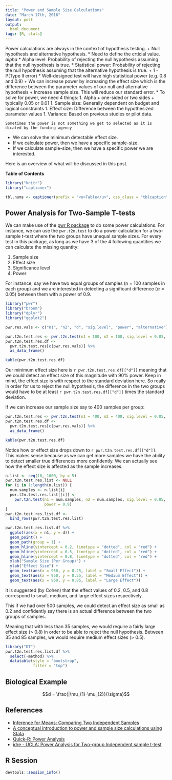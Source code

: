 ```yaml
---
title: "Power and Sample Size Calculations"
date: "March 17th, 2016"
layout: post
output:
  html_document
tags: [R, stats]
---
```


Power calculations are always in the context of hypothesis testing.
    + Null hypothesis and alternative hypothesis.
  * Need to define the crticial value. <span class="inlinecode">$alpha$</span>
* Alpha level: Probability of rejecting the null hypothesis assuming that the null hypothesis is true.
* Statistical power: Probability of rejecting the null hypothesis assuming that the alternative hypothesis is true. 
    + 1 - P(Type II error)
* Well-designed test will have high statistical power (e.g. 0.8 and 0.9)
    + We can increase power by increasing the effect size which is the difference between the parameter values of our null and alternative hypothesis
    + Increase sample size. This will reduce our standard error.
* To solve for power, we need 4 things:
    1. Alpha
        + one-sided or two sides
        + typically 0.05 or 0.01
    1. Sample size: Generally dependent on budget and logical constraints
    1. Effect size: Difference between the hypothesized parameter values
    1. Variance: Based on previous studies or pilot data.


    Sometimes the power is not something we get to selected as it is dicated by the funding agency
* We can solve the minimum detectable effect size.
* If we calculate power, then we have a specific sample-size.
* If we calculate sample-size, then we have a specific power we are interested.

Here is an overview of what will be discussed in this post.

**Table of Contents**

<ul data-toc="body" data-toc-headings="h2,h3"></ul>

```r
library("knitr")
library("captioner")

tbl.nums <- captioner(prefix = "<u>Table</u>", css_class = "tblcaption")
```

## Power Analysis for Two-Sample T-tests

We can make use of the [pwr R package](https://cran.r-project.org/web/packages/pwr/index.html) to do some power calculations. For instance, we can use the `pwr.t2n.test` to do a power calculation for a two-sample t-test where the two groups have unequal sample sizes. For every test in this package, as long as we have 3 of the 4 following quantities we can calculate the missing quantity:

1. Sample size
1. Effect size
1. Significance level
1. Power

For instance, say we have two equal groups of samples (n = 100 samples in each group) and we are interested in detecting a significant difference (<span class="inlinecode">$\alpha = 0.05$</span>) between them with a power of 0.9. 

```r
library("pwr")
library("broom")
library("dplyr")
library("ggplot2")

pwr.res.vals <- c("n1", "n2", "d", "sig.level", "power", "alternative")

pwr.t2n.test.res <- pwr.t2n.test(n1 = 100, n2 = 100, sig.level = 0.05, power = 0.9)
pwr.t2n.test.res.df <- 
  pwr.t2n.test.res[c(pwr.res.vals)] %>%
  as_data_frame()

kable(pwr.t2n.test.res.df)
```

Our minimum effect size here is `r pwr.t2n.test.res.df[["d"]]` meaning that we could detect an effect size of this magnitude with 90% power. Keep in mind, the effect size is with respect to the standard deviation here. So really in order for us to reject the null hypothesis, the difference in the two groups would have to be at least `r pwr.t2n.test.res.df[["d"]]` times the standard deviation. 

If we can increase our sample size say to 400 samples per group:

```r
pwr.t2n.test.res <- pwr.t2n.test(n1 = 400, n2 = 400, sig.level = 0.05, power = 0.9)
pwr.t2n.test.res.df <- 
  pwr.t2n.test.res[c(pwr.res.vals)] %>%
  as_data_frame()

kable(pwr.t2n.test.res.df)
```

Notice how or effect size drops down to `r pwr.t2n.test.res.df[["d"]]`. This makes sense because as we can get more samples we have the ability to detect smaller true differences more confidently. We can actually see how the effect size is affected as the sample increases.

```r
n.list <- seq(10, 1000, by = 5)
pwr.t2n.test.res.list <- NULL
for (i in 1:length(n.list)) {
  num.samples <- n.list[i]
  pwr.t2n.test.res.list[[i]] <- 
    pwr.t2n.test(n1 = num.samples, n2 = num.samples, sig.level = 0.05, 
                 power = 0.9)
}
pwr.t2n.test.res.list.df <- 
  bind_rows(pwr.t2n.test.res.list)

pwr.t2n.test.res.list.df %>%
  ggplot(aes(x = n1, y = d)) +
  geom_point() +
  geom_path(group = 1) +
  geom_hline(yintercept = 0.2, linetype = "dotted", col = "red") +
  geom_hline(yintercept = 0.5, linetype = "dotted", col = "red") +
  geom_hline(yintercept = 0.8, linetype = "dotted", col = "red") +
  xlab("Sample Size (Per Group)") +
  ylab("Effect Size") +
  geom_text(aes(x = 950, y = 0.25, label = "Small Effect")) +
  geom_text(aes(x = 950, y = 0.55, label = "Medium Effect")) +
  geom_text(aes(x = 950, y = 0.85, label = "Large Effect"))
```

It is suggested (by Cohen) that the effect values of 0.2, 0.5, and 0.8 correspond to small, medium, and large effect sizes respectively. 

This if we had over 500 samples, we could detect an effect size as small as 0.2 and confidently say there is an actual difference between the two groups of samples.


Meaning that with less than 35 samples, we would require a fairly large effect size (> 0.8) in order to be able to reject the null hypothesis. Between 35 and 85 samples, we would require medium effect sizes (> 0.5). 

```r
library("DT")
pwr.t2n.test.res.list.df %>%
  select(-method) %>%
  datatable(style = "bootstrap",
            filter = "top")
```

## Biological Example



<div>
$$d = \frac{|\mu_{1}-\mu_{2}}{\sigma}$$
</div>


## References

* [Inference for Means: Comparing Two Independent Samples](http://www.stat.ubc.ca/~rollin/stats/ssize/n2.html)
* [A conceptual introduction to power and sample size calculations using Stata](https://www.youtube.com/watch?v=QBONLUp7i28)
* [Quick-R: Power Analysis](http://www.statmethods.net/stats/power.html)
* [idre - UCLA: Power Analysis for Two-group Independent sample t-test](http://www.ats.ucla.edu/stat/r/dae/t_test_power2.htm)

## R Session

```r
devtools::session_info()
```
